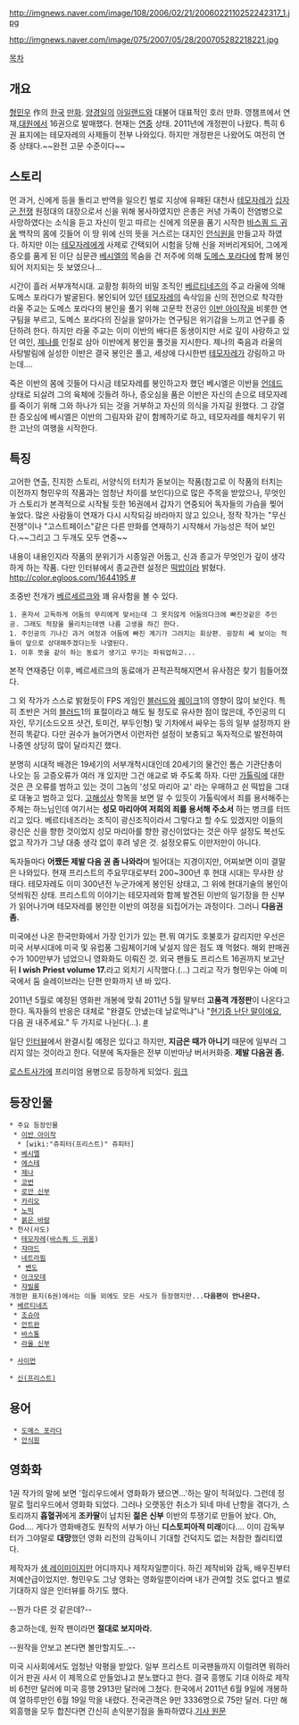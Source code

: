 http://imgnews.naver.com/image/108/2006/02/21/2006022110252242317_1.jpg

http://imgnews.naver.com/image/075/2007/05/28/200705282218221.jpg

[[목차]]
== 개요 ==
[[형민우]] 作의 [[한국]] [[만화]]. [[양경일]]의 [[아일랜드]]와 대불어 대표적인 호러 만화. 영챔프에서 연재,[[대원]]에서 16권으로 발매했다. 현재는 [[연중]] 상태. 2011년에 개정판이 나왔다. 특히 6권 표지에는 테모자레의 사제들이 전부 나와있다. 하지만 개정판은 나왔어도 여전히 연중 상태다.~~완전 고문 수준이다~~

== 스토리 ==
먼 과거, 신에게 등을 돌리고 반역을 일으킨 벌로 지상에 유패된 대천사 [[테모자레]]가 [[십자군 전쟁]] 원정대의 대장으로서 신을 위해 봉사하였지만 은총은 커녕 가족이 전염병으로 사망하였다는 소식을 듣고 자신이 믿고 따르는 신에게 의문을 품기 시작한 [[바스쿼 드 귀옹]] 백작의 몸에 깃들어 이 땅 위에 신의 뜻을 거스르는 대지인 [[안식원]]을 만들고자 하였다. 하지만 이는 [[테모자레]]에게 사제로 간택되어 시험을 당해 신을 저버리게되어, 그에게 증오를 품게 된 이단 심문관 [[베시엘]]의 목숨을 건 저주에 의해 [[도메스 포라다]]에 함께 봉인되어 저지되는 듯 보였으나…

시간이 흘러 서부개척시대. 교황청 휘하의 비밀 조직인 [[베르티네즈]]의 주교 라울에 의해 도메스 포라다가 발굴된다. 봉인되어 있던 [[테모자레]]의 속삭임을 신의 전언으로 착각한 라울 주교는 도메스 포라다의 봉인을 풀기 위해 고문학 전공인 [[이반 아이작]]을 비롯한 연구팀을 부르고, 도메스 포라다의 진실을 알아가는 연구팀은 위기감을 느끼고 연구를 중단하려 한다. 하지만 라울 주교는 이미 이반의 배다른 동생이지만 서로 깊이 사랑하고 있던 여인, [[제나]]를 인질로 삼아 이반에게 봉인을 풀것을 지시한다. 제나의 죽음과 라울의 사탕발림에 실성한 이반은 결국 봉인은 풀고, 세상에 다시한번 [[테모자레]]가 강림하고 마는데….

죽은 이반의 몸에 깃들어 다시금 테모자레를 봉인하고자 했던 베시엘은 이반을 [[언데드]] 상태로 되살려 그의 육체에 깃들려 하나, 증오심을 품은 이반은 자신의 손으로 테모자레를 죽이기 위해 그와 하나가 되는 것을 거부하고 자신의 의식을 가지길 원했다. 그 강열한 증오심에 베시엘은 이반의 그림자와 같이 함께하기로 하고, 테모자레를 해치우기 위한 고난의 여행을 시작한다. 

== 특징 ==
고어한 연출, 진지한 스토리, 서양식의 터치가 돋보이는 작품(참고로 이 작품의 터치는 이전까지 형민우의 작품과는 엄청난 차이를 보인다)으로 많은 주목을 받았으나, 무엇인가 스토리가 본격적으로 시작될 듯한 16권에서 갑자기 연중되어 독자들의 가슴을 찢어 놓았다. 많은 사람들이 연재가 다시 시작되길 바라마지 않고 있으나, 정작 작가는 "무신전쟁"이나 "고스트페이스"같은 다른 만화를 연재하기 시작해서 가능성은 적어 보인다.~~그리고 그 두개도 모두 연중~~

내용이 내용인지라 작품의 분위기가 시종일관 어둡고, 신과 종교가 무엇인가 깊이 생각하게 하는 작품. 다만 인터뷰에서 종교관련 설정은 [[떡밥]]이라 밝혔다. [[http://color.egloos.com/1644195 #]]

초중반 전개가 [[베르세르크]]와 꽤 유사함을 볼 수 있다.
 1. 혼자서 고독하게 어둠의 무리에게 맞서는데 그 못지않게 어둠의다크에 빠진것같은 주인공. 그래도 적장을 물리치는데엔 나름 고생을 하긴 한다.
 1. 주인공의 기나긴 과거 여정과 어둠에 빠진 계기가 그려지는 회상편. 굉장히 쎄 보이는 적들이 앞으로 상대해주겠다는듯 나열된다.
 1. 이후 뜻을 같이 하는 동료가 생기고 무기는 파워업하고...

본작 연재중단 이후, 베르세르크의 동료애가 끈적끈적해지면서 유사점은 찾기 힘들어졌다.

그 외 작가가 스스로 밝혔듯이 FPS 게임인 [[블러드]]와 [[퀘이크]]1의 영향이 많이 보인다. 특히 초반은 거의 [[블러드]]1의 표절이라고 해도 될 정도로 유사한 점이 많은데, 주인공의 디자인, 무기(소드오프 샷건, 토미건, 부두인형) 및 기차에서 싸우는 등의 일부 설정까지 완전히 똑같다. 다만 권수가 늘어가면서 이런저런 설정이 보충되고 독자적으로 발전하여 나중엔 상당히 많이 달라지긴 했다.

분명히 시대적 배경은 19세기의 서부개척시대인데 20세기의 물건인 톰슨 기관단총이 나오는 등 고증오류가 여러 개 있지만 그건 애교로 봐 주도록 하자. 다만 [[가톨릭]]에 대한 것은 큰 오류를 범하고 있는 것이 그놈의 '성모 마리아 교' 라는 우매하고 쉰 떡밥을 그대로 대놓고 범하고 있다. [[고해성사]] 항목을 보면 알 수 있듯이 가톨릭에서 죄를 용서해주는 주체는 하느님인데 여기서는 '''성모 마리아여 저희의 죄를 용서해 주소서''' 하는 병크를 터뜨리고 있다. 베르티네즈라는 조직이 광신조직이라서 그렇다고 할 수도 있겠지만 이들의 광신은 신을 향한 것이었지 성모 마리아를 향한 광신이었다는 것은 아무 설정도 복선도 없고 작가가 그냥 대충 생각 없이 후려 넣은 것. 설정오류도 이만저만이 아니다.

독자들마다 '''어쨌든 제발 다음 권 좀 나와라'''며 빌어대는 지경이지만, 어찌보면 이미 결말은 나와있다. 현재 프리스트의 주요무대로부터 200~300년 후 현대 시대는 무사한 상태다. 테모자레도 이미 300년전 누군가에게 봉인된 상태고, 그 위에 현대기술의 봉인이 덧씌워진 상태. 프리스트의 이야기는 테모자레와 함께 발견된 이반의 일기장을 한 신부가 읽어나가며 테모자레를 봉인한 이반의 여정을 되집어가는 과정이다. 그러니 '''다음권 좀.'''

미국에선 나온  한국만화에서 가장 인기가 있는 편.뭐 여기도 호불호가 갈리지만 우선은 미국 서부시대에 미국 및 유럽풍 그림체이기에 낯설지 않은 점도 꽤 먹혔다. 해외 판매권수가 100만부가 넘었으니 영화화도 이뤄진 것. 외국 팬들도 프리스트 16권까지 보고난 뒤 '''I wish Priest volume 17.'''라고 외치기 시작했다.(...) 그리고 작가 형민우는 아예 미국에서 둠 슬레이브라는 단편 만화까지 낸 바 있다.

2011년 5월로 예정된 영화판 개봉에 맞춰 2011년 5월 말부터 '''고품격 개정판'''이 나온다고 한다. 독자들의 반응은 대체로 "완결도 안냈는데 날로먹냐"나 "[[현기증 난단 말이에요]], 다음 권 내주세요." 두 가지로 나뉜다(...). [http://ruliweb.daum.net/ruliboard/read.htm?num=9606&table=hb_man_info&main=cmu #]

일단 [http://news.naver.com/main/read.nhn?mode=LSD&mid=sec&sid1=106&oid=242&aid=0000011063 인터뷰]에서 완결시킬 예정은 있다고 하지만, '''지금은 때가 아니기''' 때문에 일부러 그리지 않는 것이라고 한다. 덕분에 독자들은 전부 이반마냥 버서커화중. '''제발 다음권 좀.''' 

[[로스트사가]]에 프리미엄 용병으로 등장하게 되었다. [http://www.gamemeca.com/news/news_view.html?seq=16&ymd=20110622&page=1&point_ck=&search_ym=&sort_type=&search_text=&send=&mission_num=&mission_seq= 링크]

== 등장인물 ==
 * 주요 등장인물
  * [[이반 아이작]]
   * [wiki:"쥬피터(프리스트)" 쥬피터]
  * [[베시엘]]
  * [[에스테]]
  * [[제나]]
  * [[코번]]
  * [[로안 신부]]
  * [[카리오]]
  * [[노빅]]
  * [[붉은 바람]]
 * 천사(사도)
  * [[테모자레]]([[바스쿼 드 귀옹]])
  * [[쟈마드]]
  * [[네트라핌]]
   * [[벤도]]
  * [[아크모데]]
  * [[쟈빌롱]]
 개정판 표지(6권)에서는 이들 외에도 모든 사도가 등장했지만...'''다음편이 안나온다.'''
 * [[베르티네즈]]
  * [[조슈아]]
  * [[안트완]]
  * [[바스통]]
  * [[라울 신부]]

 * [[사이먼]]

 * [[신(프리스트)]]


== 용어 ==
  * [[도메스 포라다]]
  * [[안식원]]

== 영화화 ==
1권 작가의 말에 보면 '헐리우드에서 영화화가 됐으면...'하는 말이 적혀있다. 그런데 정말로 헐리우드에서 영화화 되었다. 그러나 오랫동안 취소가 되네 마네 난항을 겪다가, 스토리까지 '''흡혈귀'''에게 '''조카딸'''이 납치된 '''젊은 신부''' 이반의 투쟁기로 만들어 놨다. Oh, God…. 게다가 영화배경도 원작의 서부가 아닌 '''디스토피아적 미래'''이다…. 이미 감독부터가 그야말로 '''대망'''했던 영화 리전의 감독이니 기대할 건덕지도 없는 처참한 퀄리티였다.

제작자가 [[샘 레이미]]이지만 어디까지나 제작자일뿐이다. 하긴 제작비와 감독, 배우진부터 저예산급이었지만. 형민우도 그냥 영화는 영화일뿐이라며 내가 관여할 것도 없다고 별로 기대하지 않은 인터뷰를 하기도 했다.
{{{#!html
<object classid='clsid:d27cdb6e-ae6d-11cf-96b8-444553540000' codebase='http://download.macromedia.com/pub/shockwave/cabs/flash/swflash.cab#version=9,0,0,0'  id='NFPlayer97640' width='500' height='408'><param name='movie' value='http://serviceapi.nmv.naver.com/flash/NFPlayer.swf?vid=DA4D33B2CDB4A52E78C64A7E9251330F9BAD&outKey=V125ed1c087b8271fb3cfd1caa4d3d6096acd159233d633b252edd1caa4d3d6096acd' /><param name='wmode' value='transparent' /><param name='allowScriptAccess' value='always' /><param name='allowFullScreen' value='true' /><embed src='http://serviceapi.nmv.naver.com/flash/NFPlayer.swf?vid=DA4D33B2CDB4A52E78C64A7E9251330F9BAD&outKey=V125ed1c087b8271fb3cfd1caa4d3d6096acd159233d633b252edd1caa4d3d6096acd' wmode='transparent' width='500' height='408' allowScriptAccess='always' name='NFPlayer97640' id='NFPlayer97640' allowFullScreen='true' type='application/x-shockwave-flash' /></object>
</object>}}}

--뭔가 다른 것 같은데?--

충고하는데, 원작 팬이라면 '''절대로 보지마라.'''

--원작을 안보고 본다면 볼만할지도..--

미국 시사회에서도 엄청난 악평을 받았다. 일부 프리스트 미국팬들까지 이럴려면 뭐하러 이거 판권 사서 이 제목으로 만들었냐고 분노했다고 한다. 결국 흥행도 기대 이하로 제작비 6천만 달러에 미국 흥행 2913만 달러에 그쳤다. 한국에서 2011년 6월 9일에 개봉하여 열하루만인 6월 19일 막을 내렸다. 전국관객은 9만 3336명으로 75만 달러. 다만 해외흥행을 모두 합친다면 간신히 손익분기점을 돌파하였다.[http://sports.chosun.com/news/ntype.htm?id=201106100100093980007372&servicedate=20110610 기사 원문]
